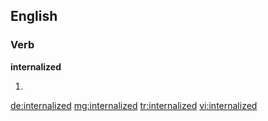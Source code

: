 ==English==

===Verb===
'''internalized'''

# {{past of|[[internalize]]}}

[[de:internalized]]
[[mg:internalized]]
[[tr:internalized]]
[[vi:internalized]]